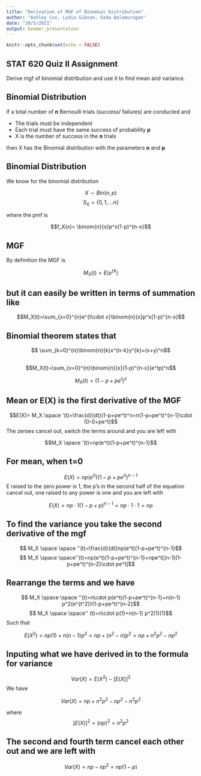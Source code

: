 ```yaml
---
title: "Derivation of MGF of Binomial Distribution"
author: "Ashley Cox, Lydia Gibson, Sada Balamurugan"
date: "10/5/2021"
output: beamer_presentation
---
```


```r
knitr::opts_chunk$set(echo = FALSE)
```
## STAT 620 Quiz II Assignment

Derive mgf of binomial distribution and use it to find mean and variance.


## Binomial Distribution

If a total number of **n** Bernoulli trials (success/ failures) are conducted and

* The trials must be independent
* Each trial must have the same success of probability **p**
* X is the number of success in the **n** trials

then X has the Binomial distribution with the parameters **n** and **p**

## Binomial Distribution

We know for the binomial distribution

$$X\sim Bin(n,p)$$
$$S_X=\{{0,1,...n}\}$$



where the pmf is 


$$f_X(x)= \binom{n}{x}p^x(1-p)^{n-x}$$

## MGF


By definition the MGF is


$$M_X(t)=E(e^{tX})$$


## but it can easily be written in terms of summation like

$$M_X(t)=\sum_{x=0}^{n}e^{t\cdot x}\binom{n}{x}p^x(1-p)^{n-x}$$


## Binomial theorem states that

$$ \sum_{k=0}^{n}\binom{n}{k}x^{n-k}y^{k}=(x+y)^n$$

##

$$M_X(t)=\sum_{x=0}^{n}\binom{n}{x}(1-p)^{n-x}(e^tp)^n$$

$$M_X(t)=(1-p+pe^t)^n$$


## Mean or E(X) is the first derivative of the MGF

$$E(X)= M_X \space '(t)=\frac{d}{dt}(1-p+pe^t)^n=n(1-p+pe^t)^{n-1}\cdot (0-0+pe^t)$$
The zeroes cancel out, switch the terms around and you are left with

$$M_X \space '(t)=np(e^t)(1-p+pe^t)^{n-1}$$


## For mean, when t=0

$$E(X)=np(e^0)(1-p+pe^0)^{n-1}$$
E raised to the zero power is 1, the p's in the second half of the equation cancel out, one raised to any power is one and you are left with

$$E(X)=np \cdot 1(1-p+p)^{n-1}=np \cdot1\cdot1 =np$$


## To find the variance you take the second derivative of the mgf

$$ M_X \space \space ''(t)=\frac{d}{dt}np(e^t)(1-p+pe^t)^{n-1}$$
$$ M_X \space \space''(t)=np(e^t)(1-p+pe^t)^{n-1}+npe^t[(n-1)(1-p+pe^t)^{n-2}\cdot pe^t]$$


## Rearrange the terms and we have 

$$ M_X \space \space ''(t)=n\cdot p(e^t)(1-p+pe^t)^{n-1}+n(n-1) p^2(e^{t^2})(1-p+pe^t)^{n-2}$$
$$ M_X \space \space'' (t)=n\cdot p(1)+n(n-1) p^2(1)(1)$$
Such that

$$E(X^2)=np(1)+n(n-1)p^2=np+(n^2-n)p^2=np+n^2p^2-np^2$$

## Inputing what we have derived in to the formula for variance

$$Var(X)=E(X^2)-[E(X)]^2$$
We have

$$Var(X)=np+n^2p^2-np^2-n^2p^2$$

where $$[E(X)]^2=(np)^2=n^2p^2$$


## The second and fourth term cancel each other out and we are left with

$$Var(X)=np-np^2=np(1-p)$$
